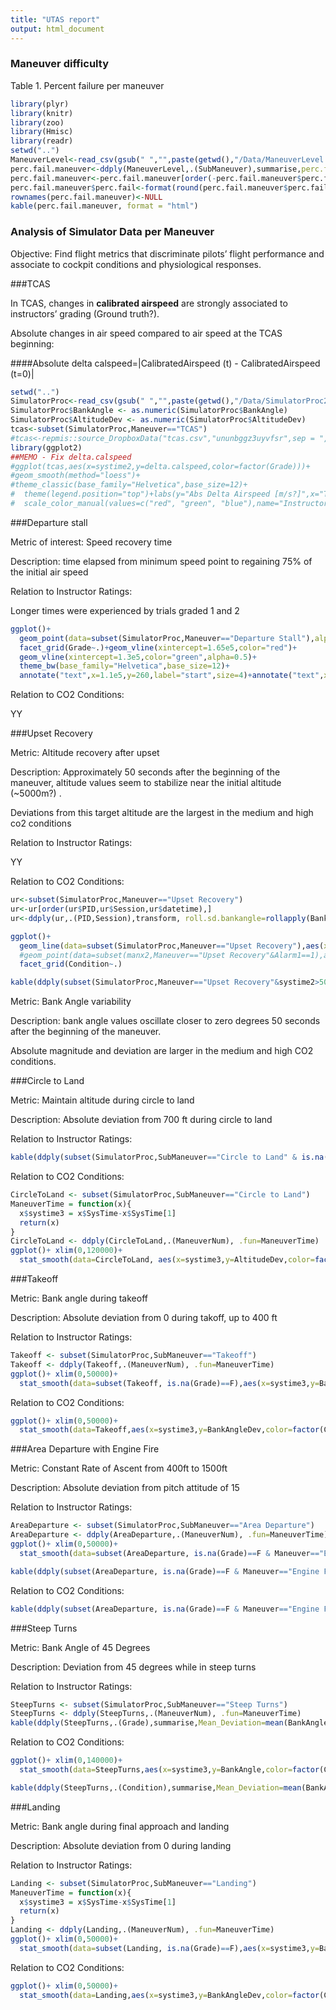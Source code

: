 ---
title: "UTAS report"
output: html_document
---

### Maneuver difficulty

Table 1. Percent failure per maneuver
```{r echo=FALSE,message=FALSE,warning=FALSE,results='asis'}
library(plyr)
library(knitr)
library(zoo)
library(Hmisc)
library(readr)
setwd("..")
ManeuverLevel<-read_csv(gsub(" ","",paste(getwd(),"/Data/ManeuverLevel.csv")))
perc.fail.maneuver<-ddply(ManeuverLevel,.(SubManeuver),summarise,perc.fail=100*sum(Grade==1)/length(SubManeuver), Difficulty=Difficulty[1])
perc.fail.maneuver<-perc.fail.maneuver[order(-perc.fail.maneuver$perc.fail),]
perc.fail.maneuver$perc.fail<-format(round(perc.fail.maneuver$perc.fail,2))
rownames(perc.fail.maneuver)<-NULL
kable(perc.fail.maneuver, format = "html")
```

### Analysis of Simulator Data per Maneuver

Objective: Find flight metrics that discriminate pilots' flight performance and 
associate to cockpit conditions and physiological responses.

###TCAS

In TCAS, changes in **calibrated airspeed** are strongly associated to instructors' grading (Ground truth?).

Absolute changes in air speed compared to air speed at the TCAS beginning: 

####Absolute delta calspeed=|CalibratedAirspeed (t) - CalibratedAirspeed (t=0)|
```{r echo=FALSE,message=FALSE,warning=FALSE}
setwd("..")
SimulatorProc<-read_csv(gsub(" ","",paste(getwd(),"/Data/SimulatorProc2.csv")))
SimulatorProc$BankAngle <- as.numeric(SimulatorProc$BankAngle)
SimulatorProc$AltitudeDev <- as.numeric(SimulatorProc$AltitudeDev)
tcas<-subset(SimulatorProc,Maneuver=="TCAS")
#tcas<-repmis::source_DropboxData("tcas.csv","ununbggz3uyvfsr",sep = ",",header = TRUE)
library(ggplot2)
##MEMO - Fix delta.calspeed
#ggplot(tcas,aes(x=systime2,y=delta.calspeed,color=factor(Grade)))+
#geom_smooth(method="loess")+
#theme_classic(base_family="Helvetica",base_size=12)+
#  theme(legend.position="top")+labs(y="Abs Delta Airspeed [m/s?]",x="Time [ms]")+
#  scale_color_manual(values=c("red", "green", "blue"),name="Instructor's\n Grade")
```

###Departure stall

Metric of interest: Speed recovery time

Description: time elapsed from minimum speed point to regaining 75% of the initial air speed 

Relation to Instructor Ratings:

Longer times were experienced by trials graded 1 and 2
```{r echo=FALSE,message=FALSE,warning=FALSE}
ggplot()+
  geom_point(data=subset(SimulatorProc,Maneuver=="Departure Stall"),alpha=0.1,aes(x=systime2,y=CalibratedAirspeed,group=Session))+
  facet_grid(Grade~.)+geom_vline(xintercept=1.65e5,color="red")+
  geom_vline(xintercept=1.3e5,color="green",alpha=0.5)+
  theme_bw(base_family="Helvetica",base_size=12)+
  annotate("text",x=1.1e5,y=260,label="start",size=4)+annotate("text",x=1.8e5,y=260,label="end",size=4,color="red")
```

Relation to CO2 Conditions:

YY

###Upset Recovery

Metric: Altitude recovery after upset

Description: Approximately 50 seconds after the beginning of the maneuver, altitude values seem to stabilize near the initial altitude (~5000m?) . 

Deviations from this target altitude are the largest in the medium and high co2 conditions

Relation to Instructor Ratings:

YY

Relation to CO2 Conditions:

```{r echo=FALSE,message=FALSE,warning=FALSE,results='asis'}
ur<-subset(SimulatorProc,Maneuver=="Upset Recovery")
ur<-ur[order(ur$PID,ur$Session,ur$datetime),]
ur<-ddply(ur,.(PID,Session),transform, roll.sd.bankangle=rollapply(BankAngle,width=10,align="center",partial=TRUE,FUN=sd))

ggplot()+
  geom_line(data=subset(SimulatorProc,Maneuver=="Upset Recovery"),aes(x=systime2,y=Altitude,group=PID,color=factor(Grade)))+
  #geom_point(data=subset(manx2,Maneuver=="Upset Recovery"&Alarm1==1),aes(x=systime2,y=Sideslip+10),color="purple",size=1.2)+
  facet_grid(Condition~.)

kable(ddply(subset(SimulatorProc,Maneuver=="Upset Recovery"&systime2>50e3),.(Condition),summarise,Mean_altitude=mean(abs(Altitude),na.rm=TRUE)),format="html")
```

Metric: Bank Angle variability

Description: bank angle values oscillate closer to zero degrees 50 seconds after the beginning of the maneuver.

Absolute magnitude and deviation are larger in the medium and high CO2 conditions.

###Circle to Land

Metric: Maintain altitude during circle to land

Description: Absolute deviation from 700 ft during circle to land

Relation to Instructor Ratings:

```{r echo=FALSE,message=FALSE,warning=FALSE,results='asis'}
kable(ddply(subset(SimulatorProc,SubManeuver=="Circle to Land" & is.na(Grade)==F),.(Grade),summarise,Mean_Deviation=mean(AltitudeDev,na.rm=TRUE)),format="html")
```

Relation to CO2 Conditions:

```{r echo=FALSE,message=FALSE,warning=FALSE,results='asis'}
CircleToLand <- subset(SimulatorProc,SubManeuver=="Circle to Land")
ManeuverTime = function(x){
  x$systime3 = x$SysTime-x$SysTime[1]
  return(x)
}
CircleToLand <- ddply(CircleToLand,.(ManeuverNum), .fun=ManeuverTime)
ggplot()+ xlim(0,120000)+
  stat_smooth(data=CircleToLand, aes(x=systime3,y=AltitudeDev,color=factor(Condition)))
```

###Takeoff

Metric: Bank angle during takeoff

Description: Absolute deviation from 0 during takoff, up to 400 ft

Relation to Instructor Ratings:

```{r echo=FALSE,message=FALSE,warning=FALSE,results='asis'}
Takeoff <- subset(SimulatorProc,SubManeuver=="Takeoff")
Takeoff <- ddply(Takeoff,.(ManeuverNum), .fun=ManeuverTime)
ggplot()+ xlim(0,50000)+
  stat_smooth(data=subset(Takeoff, is.na(Grade)==F),aes(x=systime3,y=BankAngleDev,color=factor(Grade)))
```

Relation to CO2 Conditions:

```{r echo=FALSE,message=FALSE,warning=FALSE,results='asis'}
ggplot()+ xlim(0,50000)+
  stat_smooth(data=Takeoff,aes(x=systime3,y=BankAngleDev,color=factor(Condition)))
```

###Area Departure with Engine Fire

Metric: Constant Rate of Ascent from 400ft to 1500ft

Description: Absolute deviation from pitch attitude of 15

Relation to Instructor Ratings:

```{r echo=FALSE,message=FALSE,warning=FALSE,results='asis'}
AreaDeparture <- subset(SimulatorProc,SubManeuver=="Area Departure")
AreaDeparture <- ddply(AreaDeparture,.(ManeuverNum), .fun=ManeuverTime)
ggplot()+ xlim(0,50000)+
  stat_smooth(data=subset(AreaDeparture, is.na(Grade)==F & Maneuver=="Engine Fire"),aes(x=systime3,y=Altitude,color=factor(Grade)))

kable(ddply(subset(AreaDeparture, is.na(Grade)==F & Maneuver=="Engine Fire"),.(Grade),summarise,Mean_Deviation=mean(PitchAttitudeDev,na.rm=TRUE)),format="html")
```

Relation to CO2 Conditions:

```{r echo=FALSE,message=FALSE,warning=FALSE,results='asis'}
kable(ddply(subset(AreaDeparture, is.na(Grade)==F & Maneuver=="Engine Fire"),.(Condition),summarise,Mean_Deviation=mean(PitchAttitudeDev,na.rm=TRUE)),format="html")
```

###Steep Turns

Metric: Bank Angle of 45 Degrees

Description: Deviation from 45 degrees while in steep turns

Relation to Instructor Ratings:

```{r echo=FALSE,message=FALSE,warning=FALSE,results='asis'}
SteepTurns <- subset(SimulatorProc,SubManeuver=="Steep Turns")
SteepTurns <- ddply(SteepTurns,.(ManeuverNum), .fun=ManeuverTime)
kable(ddply(SteepTurns,.(Grade),summarise,Mean_Deviation=mean(BankAngleDev,na.rm=TRUE)),format="html")
```

Relation to CO2 Conditions:

```{r echo=FALSE,message=FALSE,warning=FALSE,results='asis'}
ggplot()+ xlim(0,140000)+
  stat_smooth(data=SteepTurns,aes(x=systime3,y=BankAngle,color=factor(Condition)))

kable(ddply(SteepTurns,.(Condition),summarise,Mean_Deviation=mean(BankAngleDev,na.rm=TRUE)),format="html")
```

###Landing

Metric: Bank angle during final approach and landing

Description: Absolute deviation from 0 during landing

Relation to Instructor Ratings:

```{r echo=FALSE,message=FALSE,warning=FALSE,results='asis'}
Landing <- subset(SimulatorProc,SubManeuver=="Landing")
ManeuverTime = function(x){
  x$systime3 = x$SysTime-x$SysTime[1]
  return(x)
}
Landing <- ddply(Landing,.(ManeuverNum), .fun=ManeuverTime)
ggplot()+ xlim(0,50000)+
  stat_smooth(data=subset(Landing, is.na(Grade)==F),aes(x=systime3,y=BankAngleDev,color=factor(Grade)))
```

Relation to CO2 Conditions:

```{r echo=FALSE,message=FALSE,warning=FALSE,results='asis'}
ggplot()+ xlim(0,50000)+
  stat_smooth(data=Landing,aes(x=systime3,y=BankAngleDev,color=factor(Condition)))
```

